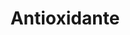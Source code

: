 ---
layout: ../../layouts/AdditiveDetailsLayout.astro
title: Antioxidante
description: Aditivo sin plástico formulado para retardar la oxidación y perdidas de propiedades mecánicas, dentro del sector de reciclados se desarrolló con un tono azuloso para eliminar el amarillamiento de la resina reciclada. Contiene elementos que aseguran la protección durante el proceso de las temperaturas y fricción. Por su altas concentraciones las dosificaciones tienden a ser desde 0.5% hasta 1%.
cover: ../../images/additives/processes/antioxidante.jpg
image: processes/antioxidante.jpg
---